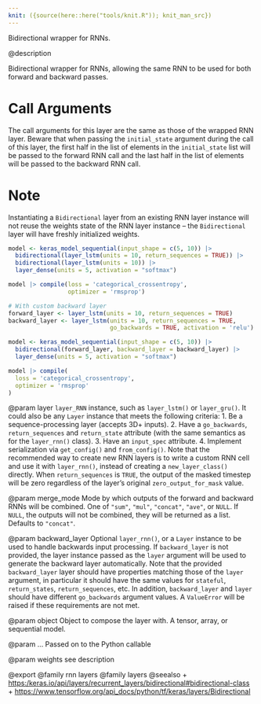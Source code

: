 ```yaml
---
knit: ({source(here::here("tools/knit.R")); knit_man_src})
---
```

Bidirectional wrapper for RNNs.

@description

Bidirectional wrapper for RNNs, allowing the same RNN to be used for both
forward and backward passes.

# Call Arguments
The call arguments for this layer are the same as those of the
wrapped RNN layer. Beware that when passing the `initial_state`
argument during the call of this layer, the first half in the
list of elements in the `initial_state` list will be passed to
the forward RNN call and the last half in the list of elements
will be passed to the backward RNN call.

# Note
Instantiating a `Bidirectional` layer from an existing RNN layer
instance will not reuse the weights state of the RNN layer instance -- the
`Bidirectional` layer will have freshly initialized weights.

```r
model <- keras_model_sequential(input_shape = c(5, 10)) |>
  bidirectional(layer_lstm(units = 10, return_sequences = TRUE)) |>
  bidirectional(layer_lstm(units = 10)) |>
  layer_dense(units = 5, activation = "softmax")

model |> compile(loss = 'categorical_crossentropy',
                 optimizer = 'rmsprop')

# With custom backward layer
forward_layer <- layer_lstm(units = 10, return_sequences = TRUE)
backward_layer <- layer_lstm(units = 10, return_sequences = TRUE, 
                             go_backwards = TRUE, activation = 'relu')

model <- keras_model_sequential(input_shape = c(5, 10)) |>
  bidirectional(forward_layer, backward_layer = backward_layer) |>
  layer_dense(units = 5, activation = "softmax")

model |> compile(
  loss = 'categorical_crossentropy',
  optimizer = 'rmsprop'
)
```

@param layer
`layer_RNN` instance, such as
`layer_lstm()` or `layer_gru()`.
It could also be any `Layer` instance
that meets the following criteria:
1. Be a sequence-processing layer (accepts 3D+ inputs).
2. Have a `go_backwards`, `return_sequences` and `return_state`
attribute (with the same semantics as for the `layer_rnn()` class).
3. Have an `input_spec` attribute.
4. Implement serialization via `get_config()` and `from_config()`.
Note that the recommended way to create new RNN layers is to write a
custom RNN cell and use it with `layer_rnn()`, instead of
creating a `new_layer_class()` directly.
When `return_sequences` is `TRUE`, the output of the masked
timestep will be zero regardless of the layer's original
`zero_output_for_mask` value.

@param merge_mode
Mode by which outputs of the forward and backward RNNs
will be combined. One of `"sum"`, `"mul"`, `"concat"`, `"ave"`, or `NULL`.
If `NULL`, the outputs will not be combined,
they will be returned as a list. Defaults to `"concat"`.

@param backward_layer
Optional `layer_rnn()`,
or a `Layer` instance to be used to handle
backwards input processing.
If `backward_layer` is not provided, the layer instance passed
as the `layer` argument will be used to generate the backward layer
automatically.
Note that the provided `backward_layer` layer should have properties
matching those of the `layer` argument, in particular
it should have the same values for `stateful`, `return_states`,
`return_sequences`, etc. In addition, `backward_layer`
and `layer` should have different `go_backwards` argument values.
A `ValueError` will be raised if these requirements are not met.

@param object
Object to compose the layer with. A tensor, array, or sequential model.

@param ...
Passed on to the Python callable

@param weights
see description

@export
@family rnn layers
@family layers
@seealso
+ <https:/keras.io/api/layers/recurrent_layers/bidirectional#bidirectional-class>
+ <https://www.tensorflow.org/api_docs/python/tf/keras/layers/Bidirectional>
